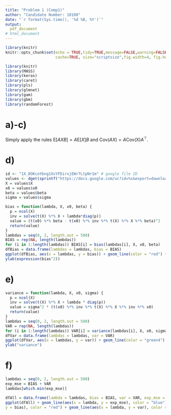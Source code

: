 ```yaml
---
title: "Problem 1 (Comp1)"
author: "Candidate Number: 10100"
date: "`r format(Sys.time(), '%d %B, %Y')`"
output: 
  pdf_document
# html_document
---
```

  
```r
library(knitr)
knitr::opts_chunk$set(echo = TRUE,tidy=TRUE,message=FALSE,warning=FALSE,strip.white=TRUE,prompt=FALSE,
                      cache=TRUE, size="scriptsize",fig.width=4, fig.height=3, fig.align = "center")
```


```r
library(knitr)
library(MASS)
library(keras)
library(caret)
library(pls)
library(glmnet)
library(gam)
library(gbm)
library(randomForest)
```

# a)-c)

Simply apply the rules $\mathrm{E}[AXB] = A\mathrm{E}[X]B$ and $\mathrm{Cov}(AX) = A\mathrm{Cov(X)}A^\top$.

# d)
```r
id <- "1X_8OKcoYbng1XvYFDirxjEWr7LtpNr1m" # google file ID
values <- dget(sprintf("https://docs.google.com/uc?id=%s&export=download", id))
X = values$X 
x0 = values$x0
beta = values$beta
sigma = values$sigma

bias = function(lambda, X, x0, beta) {
  p = ncol(X) 
  inv = solve(t(X) %*% X + lambda*diag(p))
  value = (t(x0) %*% beta - t(x0) %*% inv %*% t(X) %*% X %*% beta)^2
  return(value)
}
lambdas = seq(0, 2, length.out = 500)
BIAS = rep(NA, length(lambdas))
for (i in 1:length(lambdas)) BIAS[i] = bias(lambdas[i], X, x0, beta)
dfBias = data.frame(lambdas = lambdas, bias = BIAS)
ggplot(dfBias, aes(x = lambdas, y = bias)) + geom_line(color = "red") + xlab(expression(lambda)) +
ylab(expression(bias^2))

```

# e)
```r
variance = function(lambda, X, x0, sigma) { 
  p = ncol(X)
  inv = solve(t(X) %*% X + lambda * diag(p)) 
  value = sigma^2 * (t(x0) %*% inv %*% t(X) %*% X %*% inv %*% x0)
  return(value)
}
lambdas = seq(0, 2, length.out = 500)
VAR = rep(NA, length(lambdas))
for (i in 1:length(lambdas)) VAR[i] = variance(lambdas[i], X, x0, sigma)
dfVar = data.frame(lambdas = lambdas, var = VAR)
ggplot(dfVar, aes(x = lambdas, y = var)) + geom_line(color = "green4") + xlab(expression(lambda)) + 
ylab("variance")
```

# f)
```r
lambdas = seq(0, 2, length.out = 500)
exp_mse = BIAS + VAR 
lambdas[which.min(exp_mse)]

dfAll = data.frame(lambda = lambdas, bias = BIAS, var = VAR, exp_mse = exp_mse) 
ggplot(dfAll) + geom_line(aes(x = lambda, y = exp_mse), color = "blue") + geom_line(aes(x = lambda,
y = bias), color = "red") + geom_line(aes(x = lambda, y = var), color = "green4") + xlab(expression(lambda)) + ylab(expression(E(MSE)))

```

